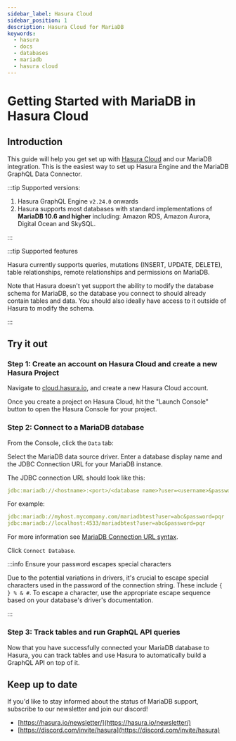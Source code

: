 ```yaml
---
sidebar_label: Hasura Cloud
sidebar_position: 1
description: Hasura Cloud for MariaDB
keywords:
  - hasura
  - docs
  - databases
  - mariadb
  - hasura cloud
---
```



# Getting Started with MariaDB in Hasura Cloud

<ProductBadge free pro ee />

## Introduction

This guide will help you get set up with [Hasura Cloud](/hasura-cloud/overview.mdx) and our MariaDB integration. This is
the easiest way to set up Hasura Engine and the MariaDB GraphQL Data Connector.

:::tip Supported versions:

1.  Hasura GraphQL Engine `v2.24.0` onwards
2.  Hasura supports most databases with standard implementations of **MariaDB 10.6 and higher** including: Amazon RDS,
    Amazon Aurora, Digital Ocean and SkySQL.

:::

:::tip Supported features

Hasura currently supports queries, mutations (INSERT, UPDATE, DELETE), table relationships, remote relationships and
permissions on MariaDB.

Note that Hasura doesn't yet support the ability to modify the database schema for MariaDB, so the database you connect
to should already contain tables and data. You should also ideally have access to it outside of Hasura to modify the
schema.

:::

## Try it out

### Step 1: Create an account on Hasura Cloud and create a new Hasura Project

Navigate to
[cloud.hasura.io](https://cloud.hasura.io/signup/?pg=docs&plcmt=body&cta=navigate-to-cloud-hasura-io&tech=default&skip_onboarding=true),
and create a new Hasura Cloud account.

Once you create a project on Hasura Cloud, hit the "Launch Console" button to open the Hasura Console for your project.

<Thumbnail
  src="/img/databases/data-connector/create-project.png"
  alt="Connect new or existing database"
  width="1000px"
/>

### Step 2: Connect to a MariaDB database

From the Console, click the `Data` tab:

<Thumbnail src="/img/getting-started/connect-db-console.png" alt="Connect database" width="1000px" />

Select the MariaDB data source driver. Enter a database display name and the JDBC Connection URL for your MariaDB
instance.

The JDBC connection URL should look like this:

```yaml {4-6}
jdbc:mariadb://<hostname>:<port>/<database name>?user=<username>&password=<password>
```

For example:

```yaml {4-6}
jdbc:mariadb://myhost.mycompany.com/mariadbtest?user=abc&password=pqr  # assuming the default port 3306
jdbc:mariadb://localhost:4533/mariadbtest?user=abc&password=pqr        # assuming MariaDB is running on port 4533

```

For more information see
[MariaDB Connection URL syntax](https://mariadb.com/kb/en/about-mariadb-connector-j/#using-the-driver).

Click `Connect Database`.

:::info Ensure your password escapes special characters

Due to the potential variations in drivers, it's crucial to escape special characters used in the password of the
connection string. These include `{ } % & #`. To escape a character, use the appropriate escape sequence based on your
database's driver's documentation.

:::

### Step 3: Track tables and run GraphQL API queries

Now that you have successfully connected your MariaDB database to Hasura, you can track tables and use Hasura to
automatically build a GraphQL API on top of it.

## Keep up to date

If you'd like to stay informed about the status of MariaDB support, subscribe to our newsletter and join our discord!

- [https://hasura.io/newsletter/](https://hasura.io/newsletter/)
- [https://discord.com/invite/hasura](https://discord.com/invite/hasura)
